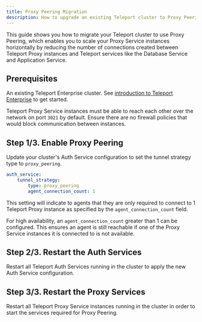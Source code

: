 ```yaml
---
title: Proxy Peering Migration
description: How to upgrade an existing Teleport cluster to Proxy Peering mode.
---
```


This guide shows you how to migrate your Teleport
cluster to use Proxy Peering, which enables you to scale
your Proxy Service instances horizontally by reducing the
number of connections created between Teleport Proxy instances
and Teleport services like the Database Service and Application Service.

## Prerequisites

An existing Teleport Enterprise cluster. See [introduction to Teleport Enterprise](../../../index.mdx) to get started.

Teleport Proxy Service instances must be able to reach each other over the network on port
`3021` by default. Ensure there are no firewall policies that would block communication
between instances.

## Step 1/3. Enable Proxy Peering

Update your cluster's Auth Service configuration to set the tunnel strategy type
to `proxy_peering`.

```yaml
auth_service:
    tunnel_strategy:
        type: proxy_peering
        agent_connection_count: 1
```

This setting will indicate to agents that they are only required to connect to 1
Teleport Proxy instance as specified by the `agent_connection_count` field.

For high availability, an `agent_connection_count` greater than 1 can be configured.
This ensures an agent is still reachable if one of the Proxy Service instances it is connected to is not available.

## Step 2/3. Restart the Auth Services

Restart all Teleport Auth Services running in the cluster to apply the new Auth Service
configuration.

## Step 3/3. Restart the Proxy Services

Restart all Teleport Proxy Service instances running in the cluster in order to
start the services required for Proxy Peering.

